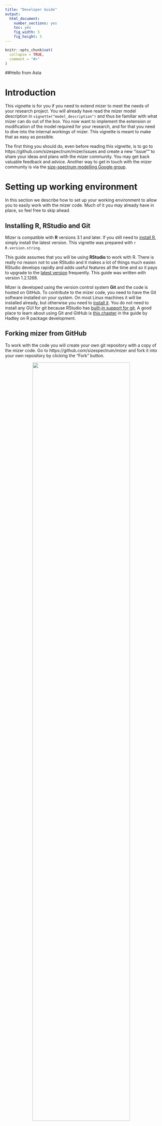 ```yaml
---
title: "Developer Guide"
output:
  html_document:
    number_sections: yes
    toc: yes
    fig_width: 5
    fig_height: 5
---
```


```r
knitr::opts_chunk$set(
  collapse = TRUE,
  comment = "#>"
)
```

##Hello from Asta


# Introduction

This vignette is for you if you need to extend mizer 
to meet the needs of your research project.
You will already have read the mizer model description in
`vignette("model_description")`
and thus be familiar with what mizer can do out of the box.
You now want to implement the extension or modification of the
model required for your research, and for that you need to dive into 
the internal workings of mizer. This vignette is meant to make
that as easy as possible.

The first thing you should do, even before reading this vignette, is to
go to https://github.com/sizespectrum/mizer/issues and create a new "issue""
to share your ideas and plans with the mizer community. You may get back 
valuable feedback and advice. Another way to get in touch with the
mizer community is via the [size-spectrum modelling Google group](https://groups.google.com/forum/#!forum/size-spectrum-models).


# Setting up working environment
In this section we describe how to set up your working environment
to allow you to easily work with the mizer code. Much of it you
may already have in place, so feel free to skip ahead.

## Installing R, RStudio and Git

Mizer is compatible with __R__ versions 3.1 and later.
If you still need to [install R](https://cran.r-project.org/), simply install 
the latest version. This vignette was prepared with
`r R.version.string`.

This guide assumes that you will be using __RStudio__ to work with R. There is
really no reason not to use RStudio and it makes a lot of things much easier.
RStudio develops rapidly and adds useful features all the time and so it pays 
to upgrade to the [latest version](https://www.rstudio.com/products/rstudio/download/preview/) 
frequently. This guide was written with version 1.2.1268.

Mizer is developed using the version control system __Git__ and the code is hosted
on GitHub. To contribute to the mizer code, you need to have the Git software
installed on your system. On most Linux machines it will be installed already,
but otherwise you need to
[install it](http://happygitwithr.com/install-git.html). You do not need to install
any GUI for git because RStudio has 
[built-in support for git](https://support.rstudio.com/hc/en-us/articles/200532077-Version-Control-with-Git-and-SVN). 
A good place to learn about using Git and GitHub is 
[this chapter](http://r-pkgs.had.co.nz/git.html) 
in the guide by Hadley on R package development.

## Forking mizer from GitHub

To work with the code you will create your own git repository with a copy of the mizer code. Go to https://github.com/sizespectrum/mizer and fork it into your own repository by clicking the "Fork" button.

<center>
![](images/fork.png){width=80%}
</center>

You will be prompted to log in to GitHub. If you do not yet have an account, 
you need to create one for yourself.

Once you have your own fork of the mizer repository, you create a local copy on
whichever machine you work on. You can do this from within RStudio. For this you
click on the "Project" drop-down and then select "New Project...".

<center>
![](images/new_project.png){width=80%}
</center>

This will bring up a dialog box where you select "Version Control".
<center>
![](images/version_control.png){width=50%}
</center>

Provided you have Git installed and RStudio was able to find it you can then
choose "Git" on the next dialog box.

<center>
![](images/git.png){width=50%}
</center>

If the Git option is not showing, the you need to troubleshoot, and perhaps
https://happygitwithr.com/rstudio-see-git.html helps.

In the next dialog box you let RStudio know where to find your fork.
<center>
![](images/repository.png){width=50%}
</center>

To find the correct repository URL you go back to GitHub to the front page of 
the repository that was created when you forked the official mizer repository.
There you will find a "Clone or download" button which when clicked will
reveal the repository URL. Make sure that you are on the page of your fork of
the repository. The URL should contain your GitHub username.
<center>
![](images/repro_url.png){width=80%}
</center>

You can copy that to the clipboard by pressing the
button next to the URL and then paste it back into the RStudio dialog box.
In that dialog box you can also change where RStudio stores the repository on
your machine. Choose anywhere convenient. Then click "Create Project".


## Setting up RStudio developer tools

To work with R packages as a developer, you will need to
[install additional tools](https://support.rstudio.com/hc/en-us/articles/200486498-Package-Development-Prerequisites). 

Once you have these tools in place, you should install the devtools and roxygen2 packages with
```r
install.packages(c("devtools", "roxygen2")
```

You are now all set to develop R packages, and 
[RStudio makes this extra easy](https://support.rstudio.com/hc/en-us/articles/200486488-Developing-Packages-with-RStudio). There is even a cheat sheet "Package Development with devtools" accessible from the Help menu in RStudio.

To set things up, click on Build -> More -> Configure Build Tools.

<center>
![](images/build_tools.png)
</center>

In the resulting dialog box, tick the checkboxes "Use devtools package functions if available" and "Generate documentation with roxygen" and then click on "Configure".

<center>
![](images/roxygen.png)
</center>

This will open another dialog box where you tick "Install and Restart".

<center>
![](images/tick.png)
</center>

Hit "OK". While you are on the Project Options dialog box, click on
"Code Editing" and then check "Insert spaces for tabs" and set "Tab width"
to 4, because that is the convention the mizer code follows.

<center>
![](images/tabs.png)
</center>

## Installing mizer
You are now ready to install the mizer package using the development code from
GitHub. First you should do this with the command
```r
devtools::install_github("sizespectrum/mizer")
```
This will automatically also install all the other packages that mizer depends
on. However this uses the version of the code in the official mizer repository
on GitHub, not your local copy of the code. Once you have made changes to your
local code, you will want to install mizer using that code. To do this 
go to the "Build" tab in RStudio and click on "Install and Restart" or
alternatively use the keyboard shortcut Ctrl+Shift+B.
<center>
![](images/build.png)

You can watch the progress in the "Build" tab. Once the build has completed, you will see that in the console RStudio automatically runs
```r
library(mizer)
```
to load you freshly built mizer package. 
You will want to click "Install and Restart" whenever you have changed your
local code.

# Collaborating

To be written ....

## Coding style
[Google's R Style Guide](https://google.github.io/styleguide/Rguide.xml)

[The tidyverse style guide](http://style.tidyverse.org/)

## Always write tests for your code
We use [testthat](http://testthat.r-lib.org/) and
[shinytest](https://rstudio.github.io/shinytest/articles/shinytest.html).
The test are in the directory `tests/testthat`. 

Some tests compare the results of calculations to the results the code gave in
the past, using the `testthat::expect_known_value()` test. The past values are stored in
tests/testthat/values. If one of the tests gives a value that is different from
the stored value, then the test throws an error *and* overwrites the stored
value with the new result. The second time the test is run, it then no longer
fails. Luckily the original values will still be in the git repository. So after
you think you have fixed the error that led to the wrong result, you should
revert to the old stored values before re-running the test. Reverting to the old
stored values is easy: Just go to the Git tab in RStudio, select the changed
files in `tests/testthat/values` (select, not tick), then right-click and choose
Revert.

When a plot has changed, the error message from `testthat::expect_known_value()`
is not particularly useful, because it compares two ggplot objects. In this 
case you should carefully compare the plots by eye. To view the old plot you 
have to first revert the file in `tests/testthat/values` and then load the plot
from that file with `readRDS("tests/testthat/values/name_of_plot_function")`.

It may be that the change in the result of a calculation is intended, perhaps
because your new code is more accurate than the old code. If you are 100%
certain of this, but only then, should you commit the changed files in
tests/testthat/values, so that these new values form the basis of future
comparison tests.


# Finding your way around the mizer code

This section is still in an early stage of development.

Mizer is organised in a modular fashion. It is separated into setup functions,
simulation functions, and analysis and plotting functions. 

There are several different functions for setting up a `MizerParams` object for
specifying various concrete models. These setup functions make various 
simplifying assumptions about the model parameters to reduce the amount of
information that needs to be specified. This usually takes the form of
assuming allometric scaling laws. 

The core of mizer is the `project()` function
that runs a simulation of the size-spectrum model. It takes a specification
of the model contained in an object of type `MizerParams` and returns the
results of the simulation in an object of type `MizerSim`.

There are many functions for analysing and plotting the results of a mizer
simulation contained in a `MizerSim` object.

The `MizerParams` and `MizerSim` objects are S4 objects,
meaning that their slots are rigorously defined and are accessed with the '@'
notation. You do not need to learn about S4 classes in order to understand the
mizer code, because the code avoids using S4 methods. In the presentation
below we assume that the `MizerParams` object is called `params` and the
`MixerSim` object is called `sim`.


## The MizerParams class
An object of class 'MizerParams' holds all the information needed for the
'project()' function to simulate a model. 

### Adding a new slot
If you need to add a new slot to the MizerParams class, you need to make the following additions in the file `MizerParams-class.R`:

1. Go to the section "Class definition" and add a
  description of you new slot with @slot.
2. Add an entry in the `slots` list inside `setClass`.
3. In the function `emptyParams()` go to the section "Make object" and inside
  the call to `new()` provide a default value for your slot. If your slot holds
  an array, then it is conventional in mizer to already give it the correct
  dimensions and dimnames here, if possible.

What exactly to put into these places is usually clear in analogy to what is
already there for other similar slots.

<!--

## The project methods

## The MizerSim object

## Shiny apps



-->


